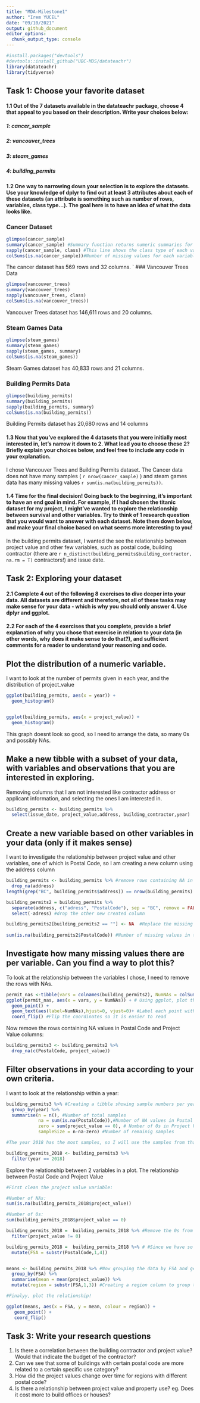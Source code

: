 ```yaml
---
title: "MDA-Milestone1"
author: "Irem YUCEL"
date: "09/10/2021"
output: github_document
editor_options: 
  chunk_output_type: console
---
```


```r
#install.packages("devtools")
#devtools::install_github("UBC-MDS/datateachr")
library(datateachr)
library(tidyverse)
```

## Task 1: Choose your favorite dataset
#### 1.1 Out of the 7 datasets available in the datateachr package, choose 4 that appeal to you based on their description. Write your choices below:

##### 1: cancer_sample
##### 2: vancouver_trees
##### 3: steam_games
##### 4: building_permits


#### 1.2 One way to narrowing down your selection is to explore the datasets. Use your knowledge of dplyr to find out at least 3 attributes about each of these datasets (an attribute is something such as number of rows, variables, class type…). The goal here is to have an idea of what the data looks like.

### Cancer Dataset

```r
glimpse(cancer_sample) 
summary(cancer_sample) #Summary function returns numeric summaries for each *numeric* variable (columns) in the dataset.
sapply(cancer_sample, class) #This line shows the class type of each variable in the dataset
colSums(is.na(cancer_sample))#Number of missing values for each variable in steam games data
```

The cancer dataset has 569 rows and 32 columns. 
`
### Vancouver Trees Data

```r
glimpse(vancouver_trees) 
summary(vancouver_trees)
sapply(vancouver_trees, class)
colSums(is.na(vancouver_trees))
```

Vancouver Trees dataset has 146,611 rows and 20 columns. 

### Steam Games Data

```r
glimpse(steam_games) 
summary(steam_games)
sapply(steam_games, summary)
colSums(is.na(steam_games)) 
```

Steam Games dataset has 40,833 rows and 21 columns. 



### Building Permits Data

```r
glimpse(building_permits)
summary(building_permits)
sapply(building_permits, summary)
colSums(is.na(building_permits))

```

Building Permits dataset has 20,680 rows and 14 columns


#### 1.3 Now that you’ve explored the 4 datasets that you were initially most interested in, let’s narrow it down to 2. What lead you to choose these 2? Briefly explain your choices below, and feel free to include any code in your explanation.

I chose Vancouver Trees and Building Permits dataset. The Cancer data does not have many samples ( `r nrow(cancer_sample)` ) and steam games data has many missing values `r sum(is.na(building_permits))`.

#### 1.4 Time for the final decision! Going back to the beginning, it’s important to have an end goal in mind. For example, if I had chosen the titanic dataset for my project, I might’ve wanted to explore the relationship between survival and other variables. Try to think of 1 research question that you would want to answer with each dataset. Note them down below, and make your final choice based on what seems more interesting to you!

In the building permits dataset, I wanted the see the relationship between project value and other few variables, such as postal code, building contractor (there are `r n_distinct(building_permits$building_contractor, na.rm = T)` contractors!) and issue date.

## Task 2: Exploring your dataset


#### 2.1 Complete 4 out of the following 8 exercises to dive deeper into your data. All datasets are different and therefore, not all of these tasks may make sense for your data - which is why you should only answer 4. Use dplyr and ggplot.

#### 2.2 For each of the 4 exercises that you complete, provide a brief explanation of why you chose that exercise in relation to your data (in other words, why does it make sense to do that?), and sufficient comments for a reader to understand your reasoning and code.
## Plot the distribution of a numeric variable.

I want to look at the number of permits given in each year, and the distribution of project_value
```r
ggplot(building_permits, aes(x = year)) +
  geom_histogram() 


ggplot(building_permits, aes(x = project_value)) + 
  geom_histogram() 

```
 This graph doesnt look so good, so I need to arrange the data, so many 0s and possibly NAs.

## Make a new tibble with a subset of your data, with variables and observations that you are interested in exploring.

Removing columns that I am not interested like contractor address or applicant information, and selecting the ones I am interested in.

```r
building_permits <- building_permits %>%
  select(issue_date, project_value,address, building_contractor,year)
```

## Create a new variable based on other variables in your data (only if it makes sense)

I want to investigate the relationship between project value and other variables, one of which is Postal Code, so I am creating a new column using the address column

```r
building_permits <- building_permits %>% #remove rows containing NA in address column
  drop_na(address) 
length(grep("BC", building_permits$address)) == nrow(building_permits) # Each row in the address column contains BC, so we can use BC as the separator for the new column, which is PostalCodes.

building_permits2 = building_permits %>%
  separate(address, c("adress", "PostalCode"), sep = "BC", remove = FALSE) %>% # create a new variable named PostalCode, separating the address column by BC
  select(-adress) #drop the other new created column

building_permits2[building_permits2 == ""] <- NA  #Replace the missing values  with NA, Some of the addresses do not have Postal Code indicated
  
sum(is.na(building_permits2$PostalCode)) #Number of missing values in the PostalCode
```

## Investigate how many missing values there are per variable. Can you find a way to plot this?

To look at the relationship between the variables I chose, I need to remove the rows with NAs.
```r
permit_nas <-tibble(vars = colnames(building_permits2), NumNAs = colSums(is.na(building_permits2))) #Create a new tibble showing the number of NAs in each variable
ggplot(permit_nas, aes(x = vars, y = NumNAs)) + # Using ggplot, plot the number of NAs
  geom_point() +
  geom_text(aes(label=NumNAs),hjust=0, vjust=0)+ #Label each point with NA count
  coord_flip() #Flip the coordinates so it is easier to read

```

Now remove the rows containing NA values in Postal Code and Project Value columns:

```r
building_permits3 <- building_permits2 %>%
  drop_na(c(PostalCode, project_value))
```

## Filter observations in your data according to your own criteria. 

I want to look at the relationship within a year:

```r
building_permits3 %>% #Creating a tibble showing sample numbers per year:
  group_by(year) %>%
  summarise(n = n(), #Number of total samples
            na = sum(is.na(PostalCode)),#Number of NA values in Postal Code
            zero = sum(project_value == 0), # Number of 0s in Project Value
            sampleSize = n-na-zero) #Number of remainig samples

#The year 2018 has the most samples, so I will use the samples from that year.

building_permits_2018 <- building_permits3 %>%
  filter(year == 2018)
```

Explore the relationship between 2 variables in a plot.
The relationship between Postal Code and Project Value

```r
#First clean the project value variable:

#Number of NAs:
sum(is.na(building_permits_2018$project_value))

#Number of 0s:
sum(building_permits_2018$project_value == 0)

building_permits_2018 =  building_permits_2018 %>% #Remove the 0s from data
  filter(project_value != 0) 

building_permits_2018 =  building_permits_2018 %>% # #Since we have so many postal codes, we can group the postal codes by FSA code ( First 3 letters of Postal code) so that we will have a more meaningful graph
  mutate(FSA = substr(PostalCode,1,4)) 


means <- building_permits_2018 %>% #Now grouping the data by FSA and getting the mean project value for each FCA
  group_by(FSA) %>%
  summarise(mean = mean(project_value)) %>%
  mutate(region = substr(FSA,1,3)) #Creating a region column to group the postal codes together.

#Finalyy, plot the relationship!

ggplot(means, aes(x = FSA, y = mean, colour = region)) +
   geom_point() +
   coord_flip()

```

## Task 3: Write your research questions

1) Is there a correlation between the building contractor and project value? Would that indicate the budget of the contractor?
2) Can we see that some of buildings with certain postal code are more related to a certain specific use category?
3) How did the project values change over time for regions with different postal code?
4) Is there a relationship between project value and property use? eg. Does it cost more to build offices or houses?




